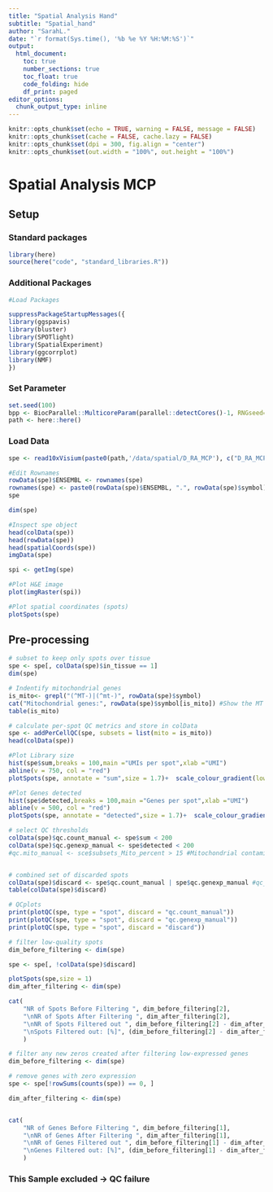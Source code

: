 ```yaml
---
title: "Spatial Analysis Hand"
subtitle: "Spatial_hand"
author: "SarahL."
date: "`r format(Sys.time(), '%b %e %Y %H:%M:%S')`"
output: 
  html_document:
    toc: true
    number_sections: true   
    toc_float: true
    code_folding: hide
    df_print: paged
editor_options:
  chunk_output_type: inline
---
```


```r
knitr::opts_chunk$set(echo = TRUE, warning = FALSE, message = FALSE)
knitr::opts_chunk$set(cache = FALSE, cache.lazy = FALSE)
knitr::opts_chunk$set(dpi = 300, fig.align = "center")
knitr::opts_chunk$set(out.width = "100%", out.height = "100%")
```


# Spatial Analysis MCP 

## Setup

### Standard packages

```r
library(here)
source(here("code", "standard_libraries.R"))
```

### Additional Packages

```r
#Load Packages

suppressPackageStartupMessages({
library(ggspavis)
library(bluster)
library(SPOTlight)
library(SpatialExperiment)
library(ggcorrplot)
library(NMF)
})


```

### Set Parameter

```r
set.seed(100)
bpp <- BiocParallel::MulticoreParam(parallel::detectCores()-1, RNGseed=100)
path <- here::here()
```


### Load Data

```r
spe <- read10xVisium(paste0(path,'/data/spatial/D_RA_MCP'), c("D_RA_MCP"), type = "sparse", data = "filtered", images = "lowres", load = FALSE)

#Edit Rownames
rowData(spe)$ENSEMBL <- rownames(spe)
rownames(spe) <- paste0(rowData(spe)$ENSEMBL, ".", rowData(spe)$symbol)
spe
```

```r
dim(spe)
```

```r
#Inspect spe object
head(colData(spe))
head(rowData(spe))
head(spatialCoords(spe))
imgData(spe)
```


```r
spi <- getImg(spe)

#Plot H&E image
plot(imgRaster(spi))

#Plot spatial coordinates (spots)
plotSpots(spe)
```

## Pre-processing

```r
# subset to keep only spots over tissue
spe <- spe[, colData(spe)$in_tissue == 1]
dim(spe)
```


```r
# Indentify mitochondrial genes
is_mito<- grepl("(^MT-)|(^mt-)", rowData(spe)$symbol)
cat("Mitochondrial genes:", rowData(spe)$symbol[is_mito]) #Show the MT genes
table(is_mito)
```


```r
# calculate per-spot QC metrics and store in colData
spe <- addPerCellQC(spe, subsets = list(mito = is_mito))
head(colData(spe))
```



```r
#Plot Library size
hist(spe$sum,breaks = 100,main ="UMIs per spot",xlab ="UMI")
abline(v = 750, col = "red")
plotSpots(spe, annotate = "sum",size = 1.7)+  scale_colour_gradient(low = "lightgrey", high = "blue")+labs(title="Libsize")

```
```r
#Plot Genes detected
hist(spe$detected,breaks = 100,main ="Genes per spot",xlab ="UMI")
abline(v = 500, col = "red")
plotSpots(spe, annotate = "detected",size = 1.7)+  scale_colour_gradient(low = "lightgrey", high = "blue")+labs(title="Libsize")


```

```r
# select QC thresholds
colData(spe)$qc.count_manual <- spe$sum < 200  
colData(spe)$qc.genexp_manual <- spe$detected < 200 
#qc.mito_manual <- sce$subsets_Mito_percent > 15 #Mitochondrial contamination has to be lower than 15%


# combined set of discarded spots
colData(spe)$discard <- spe$qc.count_manual | spe$qc.genexp_manual #qc_mito 
table(colData(spe)$discard)

# QCplots
print(plotQC(spe, type = "spot", discard = "qc.count_manual"))
print(plotQC(spe, type = "spot", discard = "qc.genexp_manual"))
print(plotQC(spe, type = "spot", discard = "discard"))
```


```r
# filter low-quality spots
dim_before_filtering <- dim(spe)

spe <- spe[, !colData(spe)$discard]

plotSpots(spe,size = 1)
dim_after_filtering <- dim(spe)

cat(
    "NR of Spots Before Filtering ", dim_before_filtering[2],
    "\nNR of Spots After Filtering ", dim_after_filtering[2],
    "\nNR of Spots Filtered out ", dim_before_filtering[2] - dim_after_filtering[2],
    "\nSpots Filtered out: [%]", (dim_before_filtering[2] - dim_after_filtering[2])/dim_before_filtering[2]*100
    )
```

```r
# filter any new zeros created after filtering low-expressed genes
dim_before_filtering <- dim(spe)

# remove genes with zero expression
spe <- spe[!rowSums(counts(spe)) == 0, ]

dim_after_filtering <- dim(spe)


cat(
    "NR of Genes Before Filtering ", dim_before_filtering[1],
    "\nNR of Genes After Filtering ", dim_after_filtering[1],
    "\nNR of Genes Filtered out ", dim_before_filtering[1] - dim_after_filtering[1],
    "\nGenes Filtered out: [%]", (dim_before_filtering[1] - dim_after_filtering[1])/dim_before_filtering[1]*100
    )
```


### This Sample excluded -> QC failure
